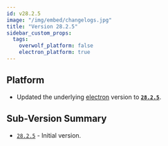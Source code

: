 ```yaml
---
id: v28.2.5
image: "/img/embed/changelogs.jpg"
title: "Version 28.2.5"
sidebar_custom_props:
  tags:
    overwolf_platform: false
    electron_platform: true
---
```


## Platform

- Updated the underlying [electron](https://npmjs.com/package/electron) version to [**`28.2.5`**](https://www.npmjs.com/package/electron/v/28.2.5).

## Sub-Version Summary

- [`28.2.5`](https://www.npmjs.com/package/@overwolf/ow-electron/v/28.2.5) - Initial version.